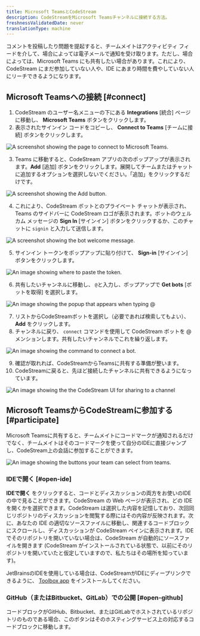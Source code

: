 ```yaml
---
title: Microsoft TeamsとCodeStream
description: CodeStreamをMicrosoft Teamsチャンネルに接続する方法。
freshnessValidatedDate: never
translationType: machine
---
```










コメントを投稿したり問題を提起すると、チームメイトはアクティビティ フィードを介して、場合によっては電子メールで通知を受け取ります。ただし、場合によっては、Microsoft Teams にも共有したい場合があります。これにより、CodeStream にまだ参加していない人や、IDE にあまり時間を費やしていない人にリーチできるようになります。

## Microsoft Teamsへの接続 [#connect]

1. CodeStream のユーザー名メニューの下にある **Integrations** \[統合] ページに移動し、 **Microsoft Teams** ボタンをクリックします。
2. 表示されたサインイン コードをコピーし、 **Connect to Teams** \[チームに接続] ボタンをクリックします。

<img
  title="Connect to Microsoft Teams"
  alt="A screenshot showing the page to connect to Microsoft Teams."
  src={codestreamMsteamsConnect}
/>

3. Teams に移動すると、CodeStream アプリの次のポップアップが表示されます。**Add** \[追加] ボタンをクリックします。展開してチームまたはチャットに追加するオプションを選択しないでください。「追加」をクリックするだけです。

<img
  title="Add"
  alt="A screenshot showing the Add button."
  src={codestreamMsteamsCodestreamAppPage}
/>

4. これにより、CodeStream ボットとのプライベート チャットが表示され、Teams のサイドバーに CodeStream ロゴが表示されます。ボットのウェルカム メッセージの **Sign In** \[サインイン] ボタンをクリックするか、このチャットに `signin` と入力して送信します。

<img
  title="Weclome"
  alt="A screenshot showing the bot welcome message."
  src={codestreamMsteamsCodestreamBotWelcome}
/>

5. サインイン トークンをポップアップに貼り付けて、 **Sign-in** \[サインイン] ボタンをクリックします。

<img
  title="Token"
  alt="An image showing where to paste the token."
  src={codestreamMsteamsTokenExample}
/>

6. 共有したいチャンネルに移動し、 `@`と入力し、ポップアップで **Get bots** \[ボットを取得] を選択します。

<img
  title="Bots"
  alt="An image showing the popup that appears when typing @"
  src={codestreamMsteamsAddBotButton}
/>

7. リストからCodeStreamボットを選択し（必要であれば検索してもよい）、 **Add** をクリックします。
8. チャンネルに戻り、 `connect` コマンドを使用して CodeStream ボットを @メンションします。共有したいチャンネルでこれを繰り返します。

<img
  title="Connect bot"
  alt="An image showing the command to connect a bot."
  src={codestreamMsteamsCodestreamConnectBotMessage}
/>

9. 確認が取れれば、CodeStreamからTeamsに共有する準備が整います。
10. CodeStreamに戻ると、先ほど接続したチャンネルに共有できるようになっています。

<img
  title="Share to channel"
  alt="An image showing the the CodeStream UI for sharing to a channel"
  src={codestreamMsteamsCodestreamSelectChannel}
/>

## Microsoft TeamsからCodeStreamに参加する [#participate]

Microsoft Teamsに共有すると、チームメイトにコードマークが通知されるだけでなく、チームメイトはそのコードマークを使って自分のIDEに直接ジャンプし、CodeStream上の会話に参加することができます。

<img
  title="Teams UI"
  alt="An image showing the buttons your team can select from teams."
  src={codestreamMsteamsExampleCodestreamMessage}
/>

### IDEで開く [#open-ide]

**IDEで開く** をクリックすると、コードとディスカッションの両方をお使いのIDEの中で見ることができます。CodeStream の Web ページが表示され、どの IDE を開くかを選択できます。CodeStream は選択した内容を記憶しており、次回同じリポジトリのディスカッションを閲覧する際にはその内容が反映されます。次に、あなたの IDE の適切なソースファイルに移動し、関連するコードブロックにスクロールし、ディスカッションが CodeStream ペインに表示されます。IDE でそのリポジトリを開いていない場合は、CodeStream が自動的にソースファイルを開きます (CodeStream がインストールされている状態で、以前にそのリポジトリを開いていたと仮定していますので、私たちはその場所を知っています)。

JetBrainsのIDEを使用している場合は、CodeStreamがIDEにディープリンクできるように、 [Toolbox app](https://www.jetbrains.com/toolbox-app/) をインストールしてください。

### GitHub（またはBitbucket、GitLab）での公開 [#open-github]

コードブロックがGitHub、Bitbucket、またはGitLabでホストされているリポジトリのものである場合、このボタンはそのホスティングサービス上の対応するコードブロックに移動します。